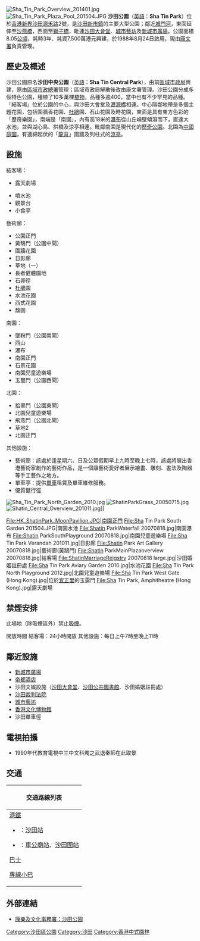 {{Unreferenced|time=2021-05-28T12:02:46+00:00}}
{{Coord|22.3800|114.1903|display=title}}
[[File:Sha_Tin_Park_Overview_201401.jpg|thumb]]
[[File:Sha_Tin_Park_Plaza_Pool_201504.JPG|thumb]]
'''沙田公園'''（[[英語|英語]]：'''Sha Tin Park'''）位於[[香港|香港]][[新界|新界]][[沙田區|沙田]][[源禾路|源禾路]]2號，是[[沙田新市鎮|沙田新市鎮]]的主要大型公園；鄰近[[城門河|城門河]]，東面延伸至[[沙燕橋|沙燕橋]]，西面至[[獅子橋_(香港)|獅子橋]]，毗連[[沙田大會堂|沙田大會堂]]、[[城市藝坊|城市藝坊]]及[[新城市廣場|新城市廣場]]。公園面積8.05[[公頃|公頃]]，耗時3年、耗資7,500萬港元興建，於1988年8月24日啟用，現由[[康樂及文化事務署|康文署]]負責管理。

==歷史及概述==
沙田公園原名'''沙田中央公園'''（[[英語|英語]]：'''Sha Tin Central Park'''），由前[[區域市政局|區域市政局]]興建，原由[[區域市政總署|區域市政總署]]管理；區域市政局解散後改由康文署管理。沙田公園分成多個特色公園，種植了10多萬棵[[植物|植物]]，品種多逾400，當中也有不少罕見的品種。「結客場」位於公園的中心，與沙田大會堂及[[瀝源橋|瀝源橋]]相連。中心隔鄰地帶是多個主題花園，包括圍牆香花園、[[杜鵑|杜鵑]]園、石山花園及時花園，東面是具有東方色彩的「歷奇樂園」，南端是「南園」，內有高18米的[[瀑布|瀑布]]從山丘峭壁傾瀉而下，直達大水池，並與湖心島、拱橋及涼亭相連。毗鄰南園是現代化的[[歷奇公園|歷奇公園]]。北園為[[中國庭園|中國庭園]]，有連綿起伏的「[[龍背|龍背]]」圍牆及列柱式的[[亭_(東亞)|涼亭]]。

==設施==
{{col-begin}}
{{col-3}}
;結客場：
*露天劇場
<!--在露天劇場的觀眾席後方，有1990年1月1日的壁畫，內容如下：行政立法兩局議員在此主持壁畫揭幕典禮　圖中泥黃色的稻田代表昔日的恬靜，廣廈千萬的都市代表今天的繁華，翠綠的園林代表明日旺盛的生機。自古以來，河流位置孕育出偉大的文化，因此現以城門河貫穿三景，象徵沙田文化的衍生。　1989/1990沙田節統籌委員會　壁畫作品：中大藝術系梁文豪、陳遠光-->
*噴水池
*觀景台
*小食亭
;藝術廊：
*公園正門
*黃鵠門（公圍中閘）
*圍牆花園
*日影廊
*草地（一）
*長者健體園地
*石卵徑
*[[杜鵑|杜鵑]]園
*水池花園
*西式花園
*馥園
{{col-3}}
;南園：
*墜粉門（公園南閘）
*西山
*瀑布
*南園正門<!--在南園正門，有一對聯，內容如下：「一水東流兩岸都成新市鎮，眾山環抱四時猶帶舊風情。」何文匯聯　壬ＸＸ堂-->
*石景花園
*南園兒童遊樂場
*玉璽門（公園西閘）
;北園：
*拾翠門（公園東閘）
*北園兒童遊樂場
*飛燕門（公園北閘）
*草地2
*北園正門
;其他設施：
*藝術廊：該處於逢星期六、日及公眾假期早上九時至晚上七時，該處將展出香港藝術家創作的藝術作品，是一個讓藝術愛好者展示繪畫、雕刻、書法及陶器等手工藝作之地方。 
*單車亭：提供[[單車|單車]]租賃及單車維修服務。
*優質健行徑
{{col-3}}
[[File:Sha_Tin_Park_North_Garden_2010.jpg|thumb]]
[[File:ShatinParkGrass_20050715.jpg|thumb]]
[[File:Shatin_Central_Overview_201011.jpg|thumb]]]]
{{col-end}}
<gallery>
File:HK_ShatinPark_MoonPavilion.JPG|南園正門
File:Sha Tin Park South Garden 201504.JPG|南園水池
File:Shatin ParkWaterfall 20070818.jpg|南園瀑布
File:Shatin ParkSouthPlayground 20070818.jpg|南園兒童遊樂場
File:Sha Tin Park Verandah 201011.jpg|日影廊 
File:Shatin Park Art Gallery 20070818.jpg|藝術廊(黃鵠門)
File:Shatin ParkMainPlazaoverview 20070818.jpg|結客場
File:ShatinMarriageReigstry 20070818 large.jpg|沙田婚姻註冊處
File:Sha Tin Park Aviary Garden 2010.jpg|水池花園
File:Sha Tin Park North Playground 2012.jpg|北園兒童遊樂場
File:Sha Tin Park West Gate (Hong Kong).jpg|位於[[宜正里|宜正里]]的玉露門
File:Sha Tin Park, Amphitheatre (Hong Kong).jpg|露天劇場
</gallery>

==禁煙安排==
此場地（除吸煙區外）禁止[[吸煙|吸煙]]。

開放時間
結客場：24小時開放
其他設施：每日上午7時至晚上11時

==鄰近設施==
*[[新城市廣場|新城市廣場]]
*[[帝都酒店|帝都酒店]]
*沙田文娛設施（[[沙田大會堂|沙田大會堂]]、[[沙田公共圖書館|沙田公共圖書館]]、沙田婚姻註冊處）
*[[沙田裁判法院|沙田裁判法院]]
*[[城市藝坊|城市藝坊]]
*[[香港文化博物館|香港文化博物館]]
*沙田單車徑
== 電視拍攝 ==
*1990年代教育電視中三中文科燭之武退秦師在此取景

==交通==
{| class="mw-collapsible mw-collapsed wikitable" style="margin: 0 auto; width: 100%;" 
! 交通路線列表
|-
|
;[[港鐵|港鐵]]
*{{港鐵路線標誌|EAL}}：[[沙田站|沙田站]]
*{{港鐵路線標誌|TML}}：[[車公廟站_(香港)|車公廟站]]、[[沙田圍站|沙田圍站]]
;[[香港巴士|巴士]]
{{九龍新界巴士簡單列表|40X|47A|47X|48P|48X|49X|72|72A|74A|80K|80X|81C|81K|83K|83S|85|85K|86|86A|86C|86K|86S|88|88K|88X|89|89B|89X|249X|263|269D|280X|282|283|284|285|287X|288|288A|299X|N271}}
{{過海隧道巴士簡單列表|170|182|686|900|980A|982X|989|N170|N182}}{{大嶼山巴士簡單列表|A41|E42|E42C|E42P|N42}}
;[[香港小巴|專線小巴]]
{{新界專線小巴簡單列表|60K|62K|65A|65K|66K|67K|68K|403|403A|481A|803|804|810|814}} 
|}

==外部連結==
{{commonscat|Sha Tin Park}}
*[http://www.lcsd.gov.hk/tc/parks/stp/index.html 康樂及文化事務署：沙田公園] {{Wayback|url=http://www.lcsd.gov.hk/tc/parks/stp/index.html |date=20150418165341 }}

{{香港公園}}

[[Category:沙田區公園|Category:沙田區公園]]
[[Category:沙田|Category:沙田]]
[[Category:香港中式園林|Category:香港中式園林]]